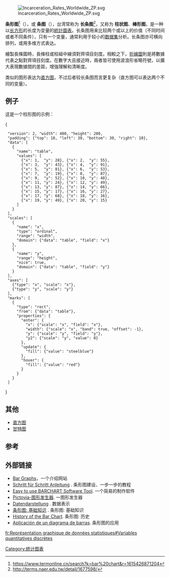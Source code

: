 [[File:Incarceration_Rates_Worldwide_ZP.svg|thumb]] 

'''条形图'''<ref>https://www.termonline.cn/search?k=bar%20chart&r=1615426871204</ref>（{{lang-en|bar chart}}），或 '''条图'''（{{lang-en|bar graph}}），台湾常称为 '''长条图'''<ref>http://terms.naer.edu.tw/detail/1677598/</ref>，又称为 '''柱状图'''、'''棒形图'''，是一种以[[长方形|长方形]]的长度为变量的[[統計圖表|統計圖表]]。长条图用来比较两个或以上的价值（不同时间或者不同条件），只有一个变量，通常利用于较小的[[数据集|数据集]]分析。长条图亦可横向排列，或用多维方式表达。

繪製長條圖時，長條柱或柱組中線須對齊項目刻度。相較之下，[[折線圖|折線圖]]則是將數據代表之點對齊項目刻度。在數字大且接近時，兩者皆可使用波浪形省略符號，以擴大表現數據間的差距，增強理解和清晰度。

类似的图形表达为[[直方图|直方图]]，不过后者较长条图而言更复杂（直方图可以表达两个不同的变量）。

== 例子 ==
这是一个柱形图的示例：

<graph>
{
  "version": 2, "width": 400, "height": 200,
  "padding": {"top": 10, "left": 30, "bottom": 30, "right": 10},
  "data": [
    {
      "name": "table",
      "values": [
        {"x": 1,  "y": 28}, {"x": 2,  "y": 55},
        {"x": 3,  "y": 43}, {"x": 4,  "y": 91},
        {"x": 5,  "y": 81}, {"x": 6,  "y": 53},
        {"x": 7,  "y": 19}, {"x": 8,  "y": 87},
        {"x": 9,  "y": 52}, {"x": 10, "y": 48},
        {"x": 11, "y": 24}, {"x": 12, "y": 49},
        {"x": 13, "y": 87}, {"x": 14, "y": 66},
        {"x": 15, "y": 17}, {"x": 16, "y": 27},
        {"x": 17, "y": 68}, {"x": 18, "y": 16},
        {"x": 19, "y": 49}, {"x": 20, "y": 15}
      ]
    }
  ],
  "scales": [
    {
      "name": "x",
      "type": "ordinal",
      "range": "width",
      "domain": {"data": "table", "field": "x"}
    },
    {
      "name": "y",
      "range": "height",
      "nice": true,
      "domain": {"data": "table", "field": "y"}
    }
  ],
  "axes": [
    {"type": "x", "scale": "x"},
    {"type": "y", "scale": "y"}
  ],
  "marks": [
    {
      "type": "rect",
      "from": {"data": "table"},
      "properties": {
        "enter": {
          "x": {"scale": "x", "field": "x"},
          "width": {"scale": "x", "band": true, "offset": -1},
          "y": {"scale": "y", "field": "y"},
          "y2": {"scale": "y", "value": 0}
        },
        "update": {
          "fill": {"value": "steelblue"}
        },
        "hover": {
          "fill": {"value": "red"}
        }
      }
    }
  ]
}</graph>

== 其他 ==
* [[直方图|直方图]]
* [[甘特图|甘特图]]

== 参考 ==
<references/>

== 外部链接 ==
{{commonscat|Bar charts}}
*[https://web.archive.org/web/20081103002418/http://www.statcan.ca/english/edu/power/ch9/bargraph/bar.htm Bar Graphs]，一个介绍网站
*[http://www.statistiker-wg.de/pgf/tutorials/barplot.htm Schritt für Schritt Anleitung] {{Wayback|url=http://www.statistiker-wg.de/pgf/tutorials/barplot.htm |date=20200217210422 }}. 条形图建设、一步一步的教程
*[https://web.archive.org/web/20110508050639/http://www.planchart.co.uk/index.html Easy to use BARCHART Software Tool]. 一个简易的制作软件
*[https://web.archive.org/web/20100114162356/http://zh.pictovia.com/ Pictovia-图形发生器]. 一图形发生器
*[http://www.wiwiweb.de/statistik/haeufigkeit/unklassiert/stabdiagram.html Datendarstellung] {{Wayback|url=http://www.wiwiweb.de/statistik/haeufigkeit/unklassiert/stabdiagram.html |date=20200926050425 }}. 数据表示
*[http://course.cug.edu.cn/21cn/%E7%BB%9F%E8%AE%A1%E5%AD%A6/zhang02/d0202011.htm 条形图: 基础知识] {{Wayback|url=http://course.cug.edu.cn/21cn/%E7%BB%9F%E8%AE%A1%E5%AD%A6/zhang02/d0202011.htm |date=20110411170514 }}. 条形图: 基础知识
*[https://web.archive.org/web/20140823143650/http://www.jpowered.com/graphs-and-charts/bar-chart-history.htm History of the Bar Chart]. 条形图: 历史
*[https://web.archive.org/web/20140326065025/http://www.ucv.cl/web/estadistica/gr_grafbarras.htm Aplicación de un diagrama de barras]. 条形图的应用

{{Statistics}}
[[Category:统计图表|Category:统计图表]]
[[fr:Représentation_graphique_de_données_statistiques#Variables_quantitatives_discrètes|fr:Représentation graphique de données statistiques#Variables quantitatives discrètes]]